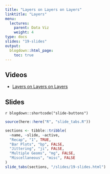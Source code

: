 ```yaml
---
title: "Layers on Layers on Layers"
linktitle: "Layers"
menu:
  lectures:
    parent: Data Viz
    weight: 4
type: docs
slides: "19-slides"
output:
  blogdown::html_page:
    toc: true
---
```


## Videos

- [Layers on Layers on Layers](https://youtu.be/jeVg-KhLf68)

## Slides

`r blogdown::shortcode("slide-buttons")`

```r

source(here::here("R", "slide_tabs.R"))

sections <- tibble::tribble(
  ~name, ~slide, ~active,
  "Recap", "1", TRUE,
  "Bar Plots", "bp", FALSE,
  "Jittering", "ji", FALSE,
  "Multiple Geoms", "mg", FALSE,
  "Miscellaneous", "misc", FALSE
)
slide_tabs(sections, "/slides/19-slides.html")
```